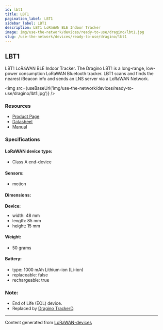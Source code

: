 ```yaml
---
id: lbt1
title: LBT1
pagination_label: LBT1
sidebar_label: LBT1
description: LBT1 LoRaWAN BLE Indoor Tracker
image: img/use-the-network/devices/ready-to-use/dragino/lbt1.jpg
slug: /use-the-network/devices/ready-to-use/dragino/lbt1
---
```



## LBT1

LBT1 LoRaWAN BLE Indoor Tracker.
The Dragino LBT1 is a long-range, low-power consumption LoRaWAN Bluetooth tracker. LBT1 scans and finds the nearest iBeacon info and sends an LNS server via a LoRaWAN Network.

<img src={useBaseUrl('img/use-the-network/devices/ready-to-use/dragino/lbt1.jpg')} />

### Resources

- [Product Page](http://www.dragino.com/products/lora-lorawan-end-node/item/165-lbt1.html)
- [Datasheet](https://www.dragino.com/downloads/downloads/LoRa_End_Node/LBT1/Datasheet_LBT1.pdf)
- [Manual](https://www.dragino.com/downloads/downloads/LoRa_End_Node/LBT1/LBT1_LoRaWAN_BLE_Indoor_Tracker_UserManual_v1.2.0.pdf)

### Specifications

#### LoRaWAN device type:
- Class A end-device

#### Sensors:

- motion

#### Dimensions:

**Device:**
- width: 48 mm
- length: 85 mm
- height: 15 mm

#### Weight:

- 50 grams

#### Battery:

- type: 1000 mAh Lithium-ion (Li-ion)
- replaceable: false
- rechargeable: true

### Note:
- End of Life (EOL) device.
- Replaced by [Dragino TrackerD](https://www.dragino.com/products/tracker/item/234-trackerd.html).
---

Content generated from [LoRaWAN-devices](https://github.com/TheThingsNetwork/lorawan-devices)
